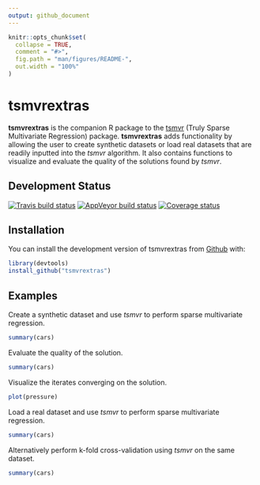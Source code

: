 ```yaml
---
output: github_document
---
```


<!-- README.md is generated from README.Rmd. Please edit that file -->

```r
knitr::opts_chunk$set(
  collapse = TRUE,
  comment = "#>",
  fig.path = "man/figures/README-",
  out.width = "100%"
)
```
# tsmvrextras

__tsmvrextras__ is the companion R package to the [tsmvr](https://github.com/spcorum/tsmvr) (Truly Sparse Multivariate Regression) package. __tsmvrextras__ adds functionality by allowing the user to create synthetic datasets or load real datasets that are readily inputted into the *tsmvr* algorithm. It also contains functions to visualize and evaluate the quality of the solutions found by *tsmvr*.

## Development Status

[![Travis build status](https://travis-ci.org/spcorum/tsmvrextras.svg?branch=master)](https://travis-ci.org/spcorum/tsmvrextras)    [![AppVeyor build status](https://ci.appveyor.com/api/projects/status/github/spcorum/tsmvrextras?branch=master&svg=true)](https://ci.appveyor.com/project/spcorum/tsmvrextras)    [![Coverage status](https://codecov.io/gh/spcorum/tsmvrextras/branch/master/graph/badge.svg)](https://codecov.io/github/spcorum/tsmvrextras?branch=master)


## Installation

You can install the development version of tsmvrextras from [Github](https://github.com) with:

``` r
library(devtools)
install_github("tsmvrextras")
```

## Examples

Create a synthetic dataset and use *tsmvr* to perform sparse multivariate regression.

```r
summary(cars)
```

Evaluate the quality of the solution.

```r
summary(cars)
```

Visualize the iterates converging on the solution.

```r
plot(pressure)
```

Load a real dataset and use *tsmvr* to perform sparse multivariate regression.

```r
summary(cars)
```

Alternatively perform k-fold cross-validation using *tsmvr* on the same dataset.

```r
summary(cars)
```



